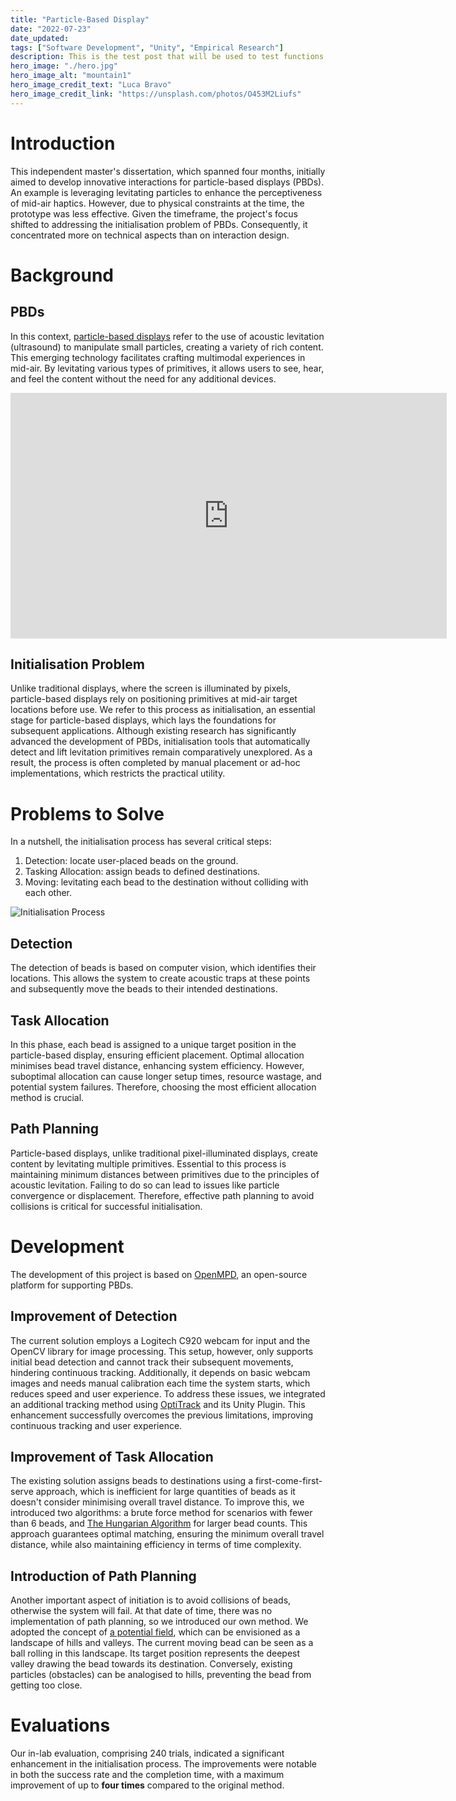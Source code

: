 ```yaml
---
title: "Particle-Based Display"
date: "2022-07-23"
date_updated: 
tags: ["Software Development", "Unity", "Empirical Research"]
description: This is the test post that will be used to test functions, including layouts, responsive design, scss modules
hero_image: "./hero.jpg"
hero_image_alt: "mountain1"
hero_image_credit_text: "Luca Bravo"
hero_image_credit_link: "https://unsplash.com/photos/O453M2Liufs"
---
```




# Introduction

This independent master's dissertation, which spanned four months, initially aimed to develop innovative interactions for particle-based displays (PBDs). An example is leveraging levitating particles to enhance the perceptiveness of mid-air haptics. However, due to physical constraints at the time, the prototype was less effective. Given the timeframe, the project's focus shifted to addressing the initialisation problem of PBDs. Consequently, it concentrated more on technical aspects than on interaction design.

# Background

## PBDs

In this context, [particle-based displays](https://uclic.ucl.ac.uk/research/acoustic-levitation) refer to the use of acoustic levitation (ultrasound) to manipulate small particles, creating a variety of rich content. This emerging technology facilitates crafting multimodal experiences in mid-air. By levitating various types of primitives, it allows users to see, hear, and feel the content without the need for any additional devices.

<iframe width="698" height="393" src="https://www.youtube.com/embed/jOnxr9Ez_Kc?rel=0&amp;start=1" frameborder="0" sandbox="allow-scripts allow-popups allow-top-navigation-by-user-activation allow-forms allow-same-origin allow-storage-access-by-user-activation" allowfullscreen=""></iframe>

## Initialisation Problem

Unlike traditional displays, where the screen is illuminated by pixels, particle-based displays rely on positioning primitives at mid-air target locations before use. We refer to this process as initialisation, an essential stage for particle-based displays, which lays the foundations for subsequent applications. Although existing research has significantly advanced the development of PBDs, initialisation tools that automatically detect and lift levitation primitives remain comparatively unexplored. As a result, the process is often completed by manual placement or ad-hoc implementations, which restricts the practical utility.

# Problems to Solve

In a nutshell, the initialisation process has several critical steps:

1. Detection: locate user-placed beads on the ground.
2. Tasking Allocation: assign beads to defined destinations.
3. Moving: levitating each bead to the destination without colliding with each other.

<img src={Initialisation} alt="Initialisation Process" />

## Detection

The detection of beads is based on computer vision, which identifies their locations. This allows the system to create acoustic traps at these points and subsequently move the beads to their intended destinations.

## Task Allocation

In this phase, each bead is assigned to a unique target position in the particle-based display, ensuring efficient placement. Optimal allocation minimises bead travel distance, enhancing system efficiency. However, suboptimal allocation can cause longer setup times, resource wastage, and potential system failures. Therefore, choosing the most efficient allocation method is crucial.

## Path Planning

Particle-based displays, unlike traditional pixel-illuminated displays, create content by levitating multiple primitives. Essential to this process is maintaining minimum distances between primitives due to the principles of acoustic levitation. Failing to do so can lead to issues like particle convergence or displacement. Therefore, effective path planning to avoid collisions is critical for successful initialisation.

# Development

The development of this project is based on [OpenMPD](https://github.com/RMResearch/OpenMPD), an open-source platform for supporting PBDs.

## Improvement of Detection

The current solution employs a Logitech C920 webcam for input and the OpenCV library for image processing. This setup, however, only supports initial bead detection and cannot track their subsequent movements, hindering continuous tracking. Additionally, it depends on basic webcam images and needs manual calibration each time the system starts, which reduces speed and user experience. To address these issues, we integrated an additional tracking method using [OptiTrack](https://optitrack.com/) and its Unity Plugin. This enhancement successfully overcomes the previous limitations, improving continuous tracking and user experience.

## Improvement of Task Allocation

The existing solution assigns beads to destinations using a first-come-first-serve approach, which is inefficient for large quantities of beads as it doesn't consider minimising overall travel distance. To improve this, we introduced two algorithms: a brute force method for scenarios with fewer than 6 beads, and [The Hungarian Algorithm](https://en.wikipedia.org/wiki/Hungarian_algorithm) for larger bead counts. This approach guarantees optimal matching, ensuring the minimum overall travel distance, while also maintaining efficiency in terms of time complexity.

## Introduction of Path Planning

Another important aspect of initiation is to avoid collisions of beads, otherwise the system will fail. At that date of time, there was no implementation of path planning, so we introduced our own method. We adopted the concept of [a potential field](https://en.wikipedia.org/wiki/Scalar_potential), which can be envisioned as a landscape of hills and valleys. The current moving bead can be seen as a ball rolling in this landscape. Its target position represents the deepest valley drawing the bead towards its destination. Conversely, existing particles (obstacles) can be analogised to hills, preventing the bead from getting too close.

# Evaluations

Our in-lab evaluation, comprising 240 trials, indicated a significant enhancement in the initialisation process. The improvements were notable in both the success rate and the completion time, with a maximum improvement of up to **four times** compared to the original method.